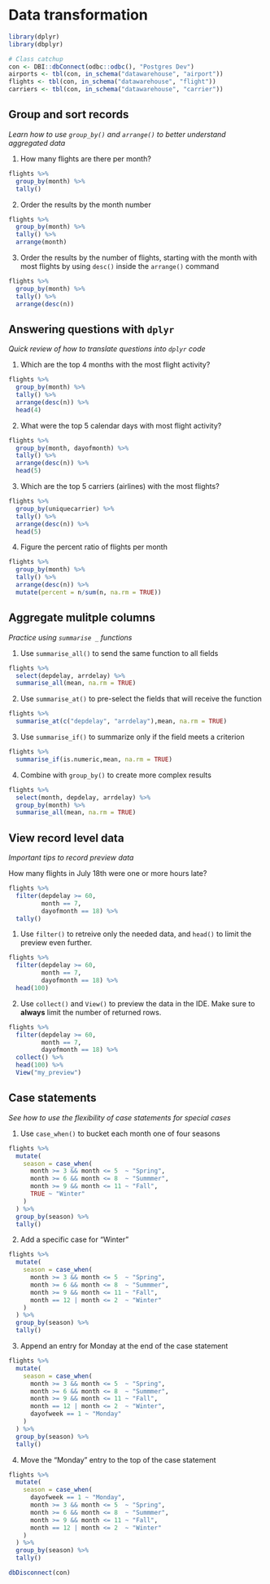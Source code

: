 # Data transformation

```r

library(dplyr)
library(dbplyr)

# Class catchup
con <- DBI::dbConnect(odbc::odbc(), "Postgres Dev")
airports <- tbl(con, in_schema("datawarehouse", "airport"))
flights <- tbl(con, in_schema("datawarehouse", "flight"))
carriers <- tbl(con, in_schema("datawarehouse", "carrier"))

```

## Group and sort records

*Learn how to use `group_by()` and `arrange()` to better understand aggregated data*


1. How many flights are there per month?
```r
flights %>%
  group_by(month) %>%
  tally() 
```

2. Order the results by the month number
```r
flights %>%
  group_by(month) %>%
  tally() %>%
  arrange(month)
```

3. Order the results by the number of flights, starting with the month with most flights by using `desc()` inside the `arrange()` command
```r
flights %>%
  group_by(month) %>%
  tally() %>%
  arrange(desc(n)) 
```

## Answering questions with `dplyr`
*Quick review of how to translate questions into `dplyr` code*

1. Which are the top 4 months with the most flight activity?
```r
flights %>%
  group_by(month) %>%
  tally() %>%
  arrange(desc(n)) %>%
  head(4)
```

2. What were the top 5 calendar days with most flight activity?
```r
flights %>%
  group_by(month, dayofmonth) %>%
  tally() %>%
  arrange(desc(n)) %>%
  head(5)
```

3. Which are the top 5 carriers (airlines) with the most flights?

```r
flights %>%
  group_by(uniquecarrier) %>%
  tally() %>%
  arrange(desc(n)) %>%
  head(5)
```

4. Figure the percent ratio of flights per month
```r
flights %>%
  group_by(month) %>%
  tally() %>%
  arrange(desc(n)) %>%
  mutate(percent = n/sum(n, na.rm = TRUE))
```

## Aggregate mulitple columns
*Practice using `summarise _` functions*


1. Use `summarise_all()` to send the same function to all fields
```r
flights %>%
  select(depdelay, arrdelay) %>%
  summarise_all(mean, na.rm = TRUE)
```

2. Use `summarise_at()` to pre-select the fields that will receive the function
```r
flights %>%
  summarise_at(c("depdelay", "arrdelay"),mean, na.rm = TRUE)
```

3. Use `summarise_if()` to summarize only if the field meets a criterion
```r
flights %>%
  summarise_if(is.numeric,mean, na.rm = TRUE)
```

4. Combine with `group_by()` to create more complex results
```r
flights %>%
  select(month, depdelay, arrdelay) %>%
  group_by(month) %>%
  summarise_all(mean, na.rm = TRUE)
```

## View record level data
*Important tips to record preview data*


How many flights in July 18th were one or more hours late?
```r
flights %>%
  filter(depdelay >= 60,
         month == 7,
         dayofmonth == 18) %>%
  tally() 
```


1. Use `filter()` to retreive only the needed data, and `head()` to limit the preview even further.
```r
flights %>%
  filter(depdelay >= 60,
         month == 7,
         dayofmonth == 18) %>%
  head(100)
```

2. Use `collect()` and `View()` to preview the data in the IDE. Make sure to **always** limit the number of returned rows.
```r
flights %>%
  filter(depdelay >= 60,
         month == 7,
         dayofmonth == 18) %>%
  collect() %>%
  head(100) %>%
  View("my_preview")
```

## Case statements
*See how to use the flexibility of case statements for special cases*

1. Use `case_when()` to bucket each month one of four seasons
```r
flights %>%
  mutate(
    season = case_when(
      month >= 3 && month <= 5  ~ "Spring",
      month >= 6 && month <= 8  ~ "Summmer",
      month >= 9 && month <= 11 ~ "Fall",
      TRUE ~ "Winter"
    )
  ) %>%
  group_by(season) %>%
  tally()
```

2. Add a specific case for "Winter"
```r
flights %>%
  mutate(
    season = case_when(
      month >= 3 && month <= 5  ~ "Spring",
      month >= 6 && month <= 8  ~ "Summmer",
      month >= 9 && month <= 11 ~ "Fall",
      month == 12 | month <= 2  ~ "Winter"
    )
  ) %>%
  group_by(season) %>%
  tally()
```

3. Append an entry for Monday at the end of the case statement
```r
flights %>%
  mutate(
    season = case_when(
      month >= 3 && month <= 5  ~ "Spring",
      month >= 6 && month <= 8  ~ "Summmer",
      month >= 9 && month <= 11 ~ "Fall",
      month == 12 | month <= 2  ~ "Winter",
      dayofweek == 1 ~ "Monday"
    )
  ) %>%
  group_by(season) %>%
  tally()
```

4. Move the "Monday" entry to the top of the case statement
```r
flights %>%
  mutate(
    season = case_when(
      dayofweek == 1 ~ "Monday",
      month >= 3 && month <= 5  ~ "Spring",
      month >= 6 && month <= 8  ~ "Summmer",
      month >= 9 && month <= 11 ~ "Fall",
      month == 12 | month <= 2  ~ "Winter"
    )
  ) %>%
  group_by(season) %>%
  tally()
```


```r
dbDisconnect(con)
```

